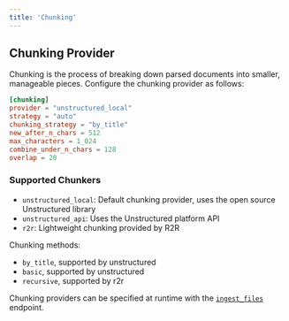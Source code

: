 ```yaml
---
title: 'Chunking'
---
```


## Chunking Provider

Chunking is the process of breaking down parsed documents into smaller, manageable pieces. Configure the chunking provider as follows:


```toml r2r.toml
[chunking]
provider = "unstructured_local"
strategy = "auto"
chunking_strategy = "by_title"
new_after_n_chars = 512
max_characters = 1_024
combine_under_n_chars = 128
overlap = 20
```

### Supported Chunkers
- `unstructured_local`: Default chunking provider, uses the open source Unstructured library
- `unstructured_api`: Uses the Unstructured platform API
- `r2r`:  Lightweight chunking provided by R2R

Chunking methods:
- `by_title`, supported by unstructured
- `basic`, supported by unstructured
- `recursive`, supported by r2r

Chunking providers can be specified at runtime with the [`ingest_files`](/api-reference/endpoint/ingest_files) endpoint.
